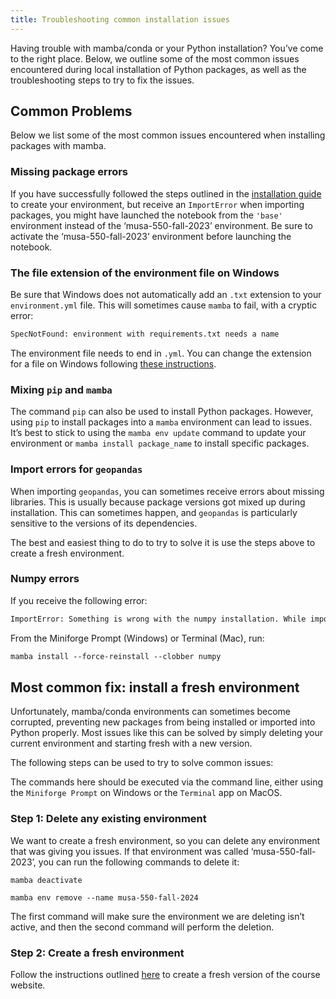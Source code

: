 ```yaml
---
title: Troubleshooting common installation issues
---
```


Having trouble with mamba/conda or your Python installation? You've come 
to the right place. Below, we outline some of the most common issues encountered during
local installation of Python packages, as well as the troubleshooting steps to
try to fix the issues.

## Common Problems

Below we list some of the most common issues encountered when installing packages with mamba.

### Missing package errors

If you have successfully followed the steps outlined in the 
[installation guide](/resource/install.html#create-your-first-python-environment) 
to create your environment,
but receive an `ImportError` when importing packages, you might have launched
the notebook from the `'base'` environment instead of the 'musa-550-fall-2023'
environment. Be sure to activate the 'musa-550-fall-2023' environment before launching
the notebook.

### The file extension of the environment file on Windows

Be sure that Windows does not automatically add an `.txt` extension to your
`environment.yml` file. This will sometimes cause `mamba` to fail, with a cryptic error:

```default
SpecNotFound: environment with requirements.txt needs a name
```

The environment file needs to end in `.yml`. You can change the extension for 
a file on Windows following [these instructions](https://www.mediacollege.com/microsoft/windows/extension-change.html).

### Mixing `pip` and `mamba`

The command `pip` can also be used to install Python packages. 
However, using `pip` to install packages into a `mamba` environment can lead 
to issues. It's best to stick to using the `mamba env update` command to 
update your environment or `mamba install package_name` to install specific packages.

### Import errors for `geopandas`

When importing `geopandas`, you can sometimes receive errors about missing 
libraries. This is usually because package versions got mixed up during 
installation. This can sometimes happen, and `geopandas` is particularly 
sensitive to the versions of its dependencies. 

The best and easiest thing to do to try to solve it is use the steps above 
to create a fresh environment.

### Numpy errors

If you receive the following error:

```default
ImportError: Something is wrong with the numpy installation. While importing we detected an older version of numpy in ['/path/to/old/version/of/numpy/'']. One method of fixing this is to repeatedly uninstall numpy until none is found, then reinstall this version.
```

From the Miniforge Prompt (Windows) or Terminal (Mac), run:

```default
mamba install --force-reinstall --clobber numpy
```

## Most common fix: install a fresh environment

Unfortunately, mamba/conda environments can sometimes become corrupted, preventing
new packages from being installed or imported into Python properly. Most
issues like this can be solved by simply deleting your current environment and
starting fresh with a new version.

The following steps can be used to try to solve common issues:

::: {.callout-note}
The commands here should be executed via the command line, either
using the `Miniforge Prompt` on Windows or the `Terminal` app on MacOS.
:::


### Step 1: Delete any existing environment

We want to create a fresh environment, so you can delete any environment that
was giving you issues. If that environment was called 'musa-550-fall-2023',
you can run the following commands to delete it:

```
mamba deactivate
```

```
mamba env remove --name musa-550-fall-2024
```

The first command will make sure the environment we are deleting isn't active, 
and then the second command will perform the deletion.

### Step 2: Create a fresh environment

Follow the instructions outlined
[here](/resource/install.html#create-your-first-python-environment) to create a
fresh version of the course website.

